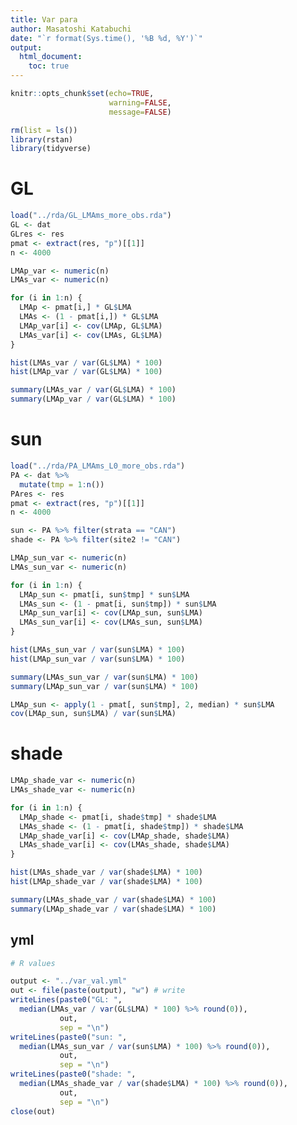 ```yaml
---
title: Var para
author: Masatoshi Katabuchi
date: "`r format(Sys.time(), '%B %d, %Y')`"
output:
  html_document:
    toc: true
---
```


```r
knitr::opts_chunk$set(echo=TRUE,
                      warning=FALSE,
                      message=FALSE)
```


```r
rm(list = ls())
library(rstan)
library(tidyverse)
```

# GL

```r
load("../rda/GL_LMAms_more_obs.rda")
GL <- dat
GLres <- res
pmat <- extract(res, "p")[[1]]
n <- 4000

LMAp_var <- numeric(n)
LMAs_var <- numeric(n)

for (i in 1:n) {
  LMAp <- pmat[i,] * GL$LMA
  LMAs <- (1 - pmat[i,]) * GL$LMA
  LMAp_var[i] <- cov(LMAp, GL$LMA)
  LMAs_var[i] <- cov(LMAs, GL$LMA)
}

hist(LMAs_var / var(GL$LMA) * 100)
hist(LMAp_var / var(GL$LMA) * 100)

summary(LMAs_var / var(GL$LMA) * 100)
summary(LMAp_var / var(GL$LMA) * 100)

```

# sun

```r
load("../rda/PA_LMAms_L0_more_obs.rda")
PA <- dat %>%
  mutate(tmp = 1:n())
PAres <- res
pmat <- extract(res, "p")[[1]]
n <- 4000

sun <- PA %>% filter(strata == "CAN")
shade <- PA %>% filter(site2 != "CAN")

LMAp_sun_var <- numeric(n)
LMAs_sun_var <- numeric(n)

for (i in 1:n) {
  LMAp_sun <- pmat[i, sun$tmp] * sun$LMA
  LMAs_sun <- (1 - pmat[i, sun$tmp]) * sun$LMA
  LMAp_sun_var[i] <- cov(LMAp_sun, sun$LMA)
  LMAs_sun_var[i] <- cov(LMAs_sun, sun$LMA)
}

hist(LMAs_sun_var / var(sun$LMA) * 100)
hist(LMAp_sun_var / var(sun$LMA) * 100)

summary(LMAs_sun_var / var(sun$LMA) * 100)
summary(LMAp_sun_var / var(sun$LMA) * 100)

LMAp_sun <- apply(1 - pmat[, sun$tmp], 2, median) * sun$LMA 
cov(LMAp_sun, sun$LMA) / var(sun$LMA)

```

# shade

```r
LMAp_shade_var <- numeric(n)
LMAs_shade_var <- numeric(n)

for (i in 1:n) {
  LMAp_shade <- pmat[i, shade$tmp] * shade$LMA
  LMAs_shade <- (1 - pmat[i, shade$tmp]) * shade$LMA
  LMAp_shade_var[i] <- cov(LMAp_shade, shade$LMA)
  LMAs_shade_var[i] <- cov(LMAs_shade, shade$LMA)
}

hist(LMAs_shade_var / var(shade$LMA) * 100)
hist(LMAp_shade_var / var(shade$LMA) * 100)

summary(LMAs_shade_var / var(shade$LMA) * 100)
summary(LMAp_shade_var / var(shade$LMA) * 100)
```

## yml

```r
# R values

output <- "../var_val.yml"
out <- file(paste(output), "w") # write
writeLines(paste0("GL: ",
  median(LMAs_var / var(GL$LMA) * 100) %>% round(0)),
           out,
           sep = "\n")
writeLines(paste0("sun: ",
  median(LMAs_sun_var / var(sun$LMA) * 100) %>% round(0)),
           out,
           sep = "\n")
writeLines(paste0("shade: ",
  median(LMAs_shade_var / var(shade$LMA) * 100) %>% round(0)),
           out,
           sep = "\n")
close(out)

```

